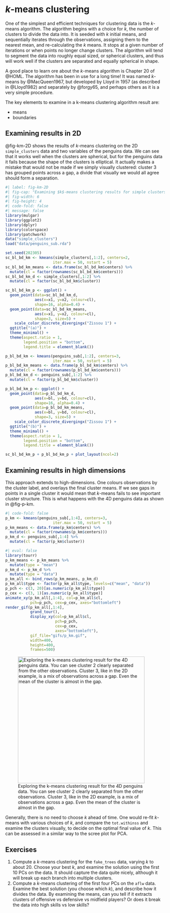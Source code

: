 # $k$-means clustering

One of the simplest and efficient techniques for clustering data is the $k$-means algorithm. The algorithm begins with a choice for $k$, the number of clusters to divide the data into. It is seeded with $k$ initial means, and sequentially iterates through the observations, assigning them to the nearest mean, and re-calculating the $k$ means. It stops at a given number of iterations or when points no longer change clusters. The algorithm will tend to segment the data into roughly equal sized, or spherical clusters, and thus will work well if the clusters are separated and equally spherical in shape. 

A good place to learn ore about the $k$-means algorithm is Chapter 20 of @HOML. The algorithm has been in use for a long time! It was named $k$-means by @MacQueen1967, but developed by Lloyd in 1957 (as described in @Lloyd1982) and separately by @forgy65, and perhaps others as it is a very simple procedure.

::: info
The key elements to examine in a k-means clustering algorithm result  are:

- means 
- boundaries 
:::

## Examining results in 2D

@fig-km-2D shows the results of $k$-means clustering on the 2D `simple_clusters` data and two variables of the penguins data. We can see that it works well when the clusters are spherical, but for the penguins data it fails because the shape of the clusters is elliptical. It actually makes a mistake that would not be made if we simply visually clustered: cluster 3 has grouped points across a gap, a divide that visually we would all agree should form a separation.


```r
#| label: fig-km-2D
#| fig-cap: "Examining $k$-means clustering results for simple clusters (a) and two variables of the penguins data (b). The means are indicated by a $+$. The results are perfect for the simple clusters but not for the penguins data. The penguin clusters are elliptically shaped which is not captured by $k$-means. Cluster 3 has observations grouped across a gap in the data."
#| fig-width: 6
#| fig-height: 4
#| code-fold: false
#| message: false
library(mulgar)
library(ggplot2)
library(dplyr)
library(colorspace)
library(patchwork)
data("simple_clusters")
load("data/penguins_sub.rda")

set.seed(202305)
sc_bl_bd_km <- kmeans(simple_clusters[,1:2], centers=2, 
                     iter.max = 50, nstart = 5)
sc_bl_bd_km_means <- data.frame(sc_bl_bd_km$centers) %>%
  mutate(cl = factor(rownames(sc_bl_bd_km$centers)))
sc_bl_bd_km_d <- simple_clusters[,1:2] %>% 
  mutate(cl = factor(sc_bl_bd_km$cluster))

sc_bl_bd_km_p <- ggplot() +
  geom_point(data=sc_bl_bd_km_d, 
             aes(x=x1, y=x2, colour=cl), 
             shape=16, alpha=0.4) +
  geom_point(data=sc_bl_bd_km_means, 
             aes(x=x1, y=x2, colour=cl), 
             shape=3, size=5) +
    scale_color_discrete_divergingx("Zissou 1") +
  ggtitle("(a)") +
  theme_minimal() +
  theme(aspect.ratio = 1, 
        legend.position = "bottom",
        legend.title = element_blank()) 

p_bl_bd_km <- kmeans(penguins_sub[,1:2], centers=3, 
                     iter.max = 50, nstart = 5)
p_bl_bd_km_means <- data.frame(p_bl_bd_km$centers) %>%
  mutate(cl = factor(rownames(p_bl_bd_km$centers)))
p_bl_bd_km_d <- penguins_sub[,1:2] %>% 
  mutate(cl = factor(p_bl_bd_km$cluster))

p_bl_bd_km_p <- ggplot() +
  geom_point(data=p_bl_bd_km_d, 
             aes(x=bl, y=bd, colour=cl), 
             shape=16, alpha=0.4) +
  geom_point(data=p_bl_bd_km_means, 
             aes(x=bl, y=bd, colour=cl), 
             shape=3, size=5) +
    scale_color_discrete_divergingx("Zissou 1") +
  ggtitle("(b)") +
  theme_minimal() +
  theme(aspect.ratio = 1, 
        legend.position = "bottom",
        legend.title = element_blank()) 

sc_bl_bd_km_p + p_bl_bd_km_p + plot_layout(ncol=2)
```

## Examining results in high dimensions

This approach extends to high-dimensions. One colours observations by the cluster label, and overlays the final cluster means. If we see gaps in points in a single cluster it would mean that $k$-means fails to see important cluster structure. This is what happens with the 4D penguins data as shown in @fig-p-km.

```r
#| code-fold: false
p_km <- kmeans(penguins_sub[,1:4], centers=3, 
                     iter.max = 50, nstart = 5)
p_km_means <- data.frame(p_km$centers) %>%
  mutate(cl = factor(rownames(p_km$centers)))
p_km_d <- penguins_sub[,1:4] %>% 
  mutate(cl = factor(p_km$cluster))
```

```r
#| eval: false
library(tourr)
p_km_means <- p_km_means %>%
  mutate(type = "mean")
p_km_d <- p_km_d %>%
  mutate(type = "data")
p_km_all <- bind_rows(p_km_means, p_km_d)
p_km_all$type <- factor(p_km_all$type, levels=c("mean", "data"))
p_pch <- c(3, 20)[as.numeric(p_km_all$type)]
p_cex <- c(3, 1)[as.numeric(p_km_all$type)]
animate_xy(p_km_all[,1:4], col=p_km_all$cl, 
           pch=p_pch, cex=p_cex, axes="bottomleft")
render_gif(p_km_all[,1:4],
           grand_tour(),
           display_xy(col=p_km_all$cl, 
                      pch=p_pch, 
                      cex=p_cex, 
                      axes="bottomleft"),
           gif_file="gifs/p_km.gif",
           width=400,
           height=400,
           frames=500)
```
![Exploring the k-means clustering result for the 4D penguins data. You can see cluster 2 clearly separated from the other observations. Cluster 3, like in the 2D example, is a mix of observations across a gap. Even the mean of the cluster is almost in the gap. ](gifs/p_km.gif){#fig-p-km fig-alt="FIX ME" width=400}

Generally, there is no need to choose $k$ ahead of time. One would re-fit $k$-means with various choices of $k$, and compare the `tot.withinss` and examine the clusters visually, to decide on the optimal final value of $k$. This can be assessed in a similar way to the scree plot for PCA. 

## Exercises {-}

1. Compute a $k$-means clustering for the `fake_trees` data, varying $k$ to about 20. Choose your best $k$, and examine the solution using the first 10 PCs on the data. It should capture the data quite nicely, although it will break up each branch into multiple clusters.
2. Compute a $k$-means clustering of the first four PCs on the `aflw` data. Examine the best solution (you choose which $k$), and describe how it divides the data. By examining the means, can you tell if it extracts clusters of offensive vs defensive vs midfield players? Or does it break the data into high skills vs low skills?
